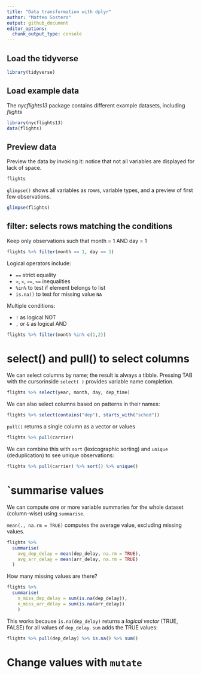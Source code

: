 ```yaml
---
title: "Data transformation with dplyr"
author: "Matteo Sostero"
output: github_document
editor_options: 
  chunk_output_type: console
---
```

  
## Load the tidyverse

```r
library(tidyverse)
```

## Load example data
The *nycflights13* package contains different example datasets, including *flights*

```r
library(nycflights13)
data(flights)
```

## Preview data

Preview the data by invoking it: notice that not all variables are displayed for lack of space.
```r
flights
```

`glimpse()` shows all variables as rows, variable types, and a preview of first few observations.
```r
glimpse(flights)
```


## filter: selects rows matching the conditions

Keep only observations such that month = 1 AND day = 1
```r
flights %>% filter(month == 1, day == 1)
```

Logical operators include:

* `==` strict equality
* `>`, `<`, `>=`, `<=` inequalities
* `%in%` to test if element belongs to list
* `is.na()` to test for missing value `NA`

Multiple conditions: 

* `!` as logical NOT
* `,` or `&` as logical AND


```r
flights %>% filter(month %in% c(1,2))
```


# select() and pull() to select columns

We can select columns by name; the result is always a tibble.
Pressing TAB with the cursorinside `select( )` provides variable name completion. 
```r
flights %>% select(year, month, day, dep_time)
```

We can also select columns based on patterns in their names:
```r
flights %>% select(contains("dep"), starts_with("sched"))
```

`pull()` returns a single column as a vector or values 
```r
flights %>% pull(carrier)
```

We can combine this with `sort` (lexicographic sorting) and `unique` (deduplication) to see unique observations:
```r
flights %>% pull(carrier) %>% sort() %>% unique()
```


# `summarise values

We can compute one or more variable summaries for the whole dataset (column-wise) using `summarise`.

`mean(., na.rm = TRUE)` computes the average value, excluding missing values.

```r
flights %>% 
  summarise(
    avg_dep_delay = mean(dep_delay, na.rm = TRUE),
    avg_arr_delay = mean(arr_delay, na.rm = TRUE)
  )
```

How many missing values are there?
```r
flights %>% 
  summarise(
    n_miss_dep_delay = sum(is.na(dep_delay)),
    n_miss_arr_delay = sum(is.na(arr_delay))
    )
```

This works because `is.na(dep_delay)` returns a *logical vector* (TRUE, FALSE) for all values of `dep_delay`. `sum` adds the TRUE values: 

```r
flights %>% pull(dep_delay) %>% is.na() %>% sum()
```


# Change values with `mutate`



